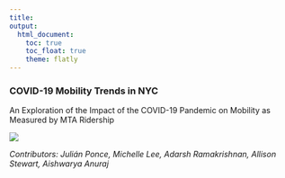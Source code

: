 ```yaml
---
title: 
output: 
  html_document:
    toc: true
    toc_float: true
    theme: flatly
---
```


### __COVID-19 Mobility Trends in NYC__
An Exploration of the Impact of the COVID-19 Pandemic on Mobility as Measured by MTA Ridership 



![](images/subway_nyc.jpeg)


*Contributors: Julián Ponce, Michelle Lee, Adarsh Ramakrishnan, Allison Stewart, Aishwarya Anuraj*



